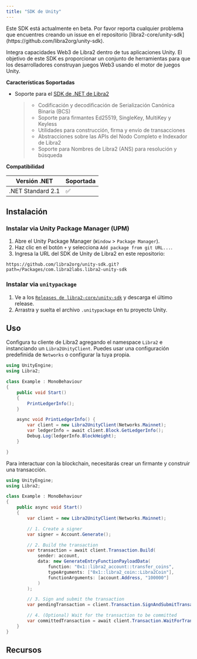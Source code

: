 ```yaml
---
title: "SDK de Unity"
---
```



<Aside type="caution" emoji="❗">
  Este SDK está actualmente en beta. Por favor reporta cualquier problema que encuentres
  creando un issue en el repositorio
  [libra2-core/unity-sdk](https://github.com/libra2org/unity-sdk).
</Aside>

Integra capacidades Web3 de Libra2 dentro de tus aplicaciones Unity. El objetivo de este SDK es proporcionar un conjunto de herramientas
para que los desarrolladores construyan juegos Web3 usando el motor de juegos Unity.

**Características Soportadas**

- Soporte para el [SDK de .NET de Libra2](/build/sdks/dotnet-sdk)

  > - Codificación y decodificación de Serialización Canónica Binaria (BCS)
  > - Soporte para firmantes Ed25519, SingleKey, MultiKey y Keyless
  > - Utilidades para construcción, firma y envío de transacciones
  > - Abstracciones sobre las APIs del Nodo Completo e Indexador de Libra2
  > - Soporte para Nombres de Libra2 (ANS) para resolución y búsqueda

**Compatibilidad**

| Versión .NET      | Soportada |
| ----------------- | --------- |
| .NET Standard 2.1 | ✅         |

## Instalación

### Instalar via Unity Package Manager (UPM)

1. Abre el Unity Package Manager (`Window` > `Package Manager`).
2. Haz clic en el botón `+` y selecciona `Add package from git URL...`.
3. Ingresa la URL del SDK de Unity de Libra2 en este repositorio:

```shellscript
https://github.com/libra2org/unity-sdk.git?path=/Packages/com.libra2labs.libra2-unity-sdk
```

### Instalar via `unitypackage`

1. Ve a los [`Releases de libra2-core/unity-sdk`](https://github.com/libra2org/unity-sdk/releases) y descarga el último release.
2. Arrastra y suelta el archivo `.unitypackage` en tu proyecto Unity.

## Uso

Configura tu cliente de Libra2 agregando el namespace `Libra2` e instanciando un `Libra2UnityClient`. Puedes usar una configuración
predefinida de `Networks` o configurar la tuya propia.

```csharp {2-2,8-8,11-15}
using UnityEngine;
using Libra2;

class Example : MonoBehaviour
{
    public void Start()
    {
        PrintLedgerInfo();
    }

    async void PrintLedgerInfo() {
        var client = new Libra2UnityClient(Networks.Mainnet);
        var ledgerInfo = await client.Block.GetLedgerInfo();
        Debug.Log(ledgerInfo.BlockHeight);
    }

}
```

Para interactuar con la blockchain, necesitarás crear un firmante y construir una transacción.

```csharp filename="Program.cs" {10-11,13-21,23-24,26-27}
using UnityEngine;
using Libra2;

class Example : MonoBehaviour
{
    public async void Start()
    {
        var client = new Libra2UnityClient(Networks.Mainnet);

        // 1. Create a signer
        var signer = Account.Generate();

        // 2. Build the transaction
        var transaction = await client.Transaction.Build(
            sender: account,
            data: new GenerateEntryFunctionPayloadData(
                function: "0x1::libra2_account::transfer_coins",
                typeArguments: ["0x1::libra2_coin::Libra2Coin"],
                functionArguments: [account.Address, "100000"]
            )
        );

        // 3. Sign and submit the transaction
        var pendingTransaction = client.Transaction.SignAndSubmitTransaction(account, transaction);

        // 4. (Optional) Wait for the transaction to be committed
        var committedTransaction = await client.Transaction.WaitForTransaction(pendingTransaction);
    }
}
```

## Recursos

<CardGrid>
  <LinkCard href="https://github.com/libra2org/libra2-unity-starter" title="Libra2 Wallet Starter" description="Proyecto de ejemplo Unity con una integración del SDK de Unity de Libra2." target="_blank" />
</CardGrid>
